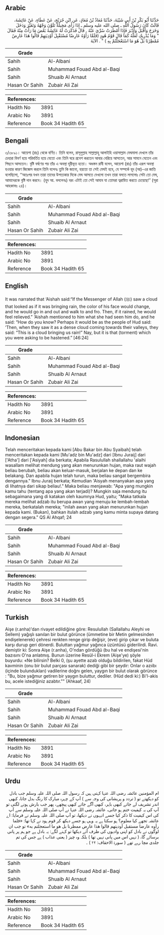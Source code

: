## Arabic


<div dir="rtl" lang="ar" style={{fontSize:'larger',backgroundColor:'#f8f9fa',padding:20}}>
حَدَّثَنَا أَبُو بَكْرِ بْنُ أَبِي شَيْبَةَ، حَدَّثَنَا مُعَاذُ بْنُ مُعَاذٍ، عَنِ ابْنِ جُرَيْجٍ، عَنْ عَطَاءٍ، عَنْ عَائِشَةَ، قَالَتْ كَانَ رَسُولُ اللَّهِ ـ صلى الله عليه وسلم ـ إِذَا رَأَى مَخِيلَةً تَلَوَّنَ وَجْهُهُ وَتَغَيَّرَ وَدَخَلَ وَخَرَجَ وَأَقْبَلَ وَأَدْبَرَ فَإِذَا أَمْطَرَتْ سُرِّيَ عَنْهُ ‏.‏ قَالَ فَذَكَرَتْ لَهُ عَائِشَةُ بَعْضَ مَا رَأَتْ مِنْهُ فَقَالَ ‏"‏ وَمَا يُدْرِيكِ لَعَلَّهُ كَمَا قَالَ قَوْمُ هُودٍ ‏(فَلَمَّا رَأَوْهُ عَارِضًا مُسْتَقْبِلَ أَوْدِيَتِهِمْ قَالُوا هَذَا عَارِضٌ مُمْطِرُنَا بَلْ هُوَ مَا اسْتَعْجَلْتُمْ بِهِ )‏ ‏"‏ ‏.‏ الآيَةَ
</div>
<div style={{backgroundColor:'#f8f9fa',padding:20, marginBottom: 10}}><table> <thead> <tr> <th>Grade</th> <th></th> </tr> </thead> <tbody> <tr><td>Sahih</td><td>Al-Albani</td></tr><tr><td>Sahih</td><td>Muhammad Fouad Abd al-Baqi</td></tr><tr><td>Sahih</td><td>Shuaib Al Arnaut</td></tr><tr><td>Hasan Or Sahih</td><td>Zubair Ali Zai</td></tr></tbody></table><table> <thead> <tr> <th>References:</th> <th></th> </tr> </thead> <tbody><tr><td>Hadith No</td><td>3891</td></tr><tr><td>Arabic No</td><td>3891</td></tr><tr><td>Reference</td><td>Book 34 Hadith 65</td></tr></tbody></table></div>

## Bengali


<div dir="ltr" lang="bn" style={{fontSize:'larger',backgroundColor:'#f8f9fa',padding:20}}>
৩/৩৮৯১। আয়েশা (রাঃ) থেকে বর্ণিত। তিনি বলেন, রাসূলুল্লাহ সাল্লাল্লাহু আলাইহি ওয়াসাল্লাম মেঘমালা দেখলে তাঁর চেহারা বিবর্ণ হয়ে পরিবর্তিত হয়ে যেতো এবং তিনি ঘরে প্রবেশ করতেন আবার বেরিয়ে আসতেন, আর সামনে যেতেন এবং পিছনে আসতেন। বৃষ্টি বর্ষণের পর তাঁর এ অবস্থা দূরীভূত হতো। অধস্তন রাবী বলেন, আয়েশা (রাঃ) তাঁর এরূপ অবস্থা হওয়ার কারণ জিজ্ঞেস করলে তিনি বলেনঃ তুমি কি জানো, হয়তো তা সেই মেঘই হবে, যে সম্পর্কে হূদ (আ)-এর জাতি বলেছিলো, ‘‘অতঃপর যখন তারা তাদের উপত্যকার দিকে মেঘ আসতে দেখলো তখন তারা বলতে লাগলোঃ সেটা তো মেঘ, আমাদেরকে বৃষ্টি দান করবে। (হুদ আ. বললেনঃ) বরং এটাই তো সেই আযাব যা তোমরা ত্বরান্বিত করতে চেয়েছো’’ (সূরা আহকাফঃ ২৪)।
</div>
<div style={{backgroundColor:'#f8f9fa',padding:20, marginBottom: 10}}><table> <thead> <tr> <th>Grade</th> <th></th> </tr> </thead> <tbody> <tr><td>Sahih</td><td>Al-Albani</td></tr><tr><td>Sahih</td><td>Muhammad Fouad Abd al-Baqi</td></tr><tr><td>Sahih</td><td>Shuaib Al Arnaut</td></tr><tr><td>Hasan Or Sahih</td><td>Zubair Ali Zai</td></tr></tbody></table><table> <thead> <tr> <th>References:</th> <th></th> </tr> </thead> <tbody><tr><td>Hadith No</td><td>3891</td></tr><tr><td>Arabic No</td><td>3891</td></tr><tr><td>Reference</td><td>Book 34 Hadith 65</td></tr></tbody></table></div>

## English


<div dir="ltr" lang="en" style={{fontSize:'larger',backgroundColor:'#f8f9fa',padding:20}}>
It was narrated that ‘Aishah said:“If the Messenger of Allah (ﷺ) saw a cloud that looked as if it was bringing rain, the color of his face would change, and he would go in and out and walk to and fro. Then, if it rained, he would feel relieved.” ‘Aishah mentioned to him what she had seen him do, and he said: “How do you know? Perhaps it would be as the people of Hud said: ‘Then, when they saw it as a dense cloud coming towards their valleys, they said: “This is a cloud bringing us rain!” Nay, but it is that (torment) which you were asking to be hastened.” [46:24]
</div>
<div style={{backgroundColor:'#f8f9fa',padding:20, marginBottom: 10}}><table> <thead> <tr> <th>Grade</th> <th></th> </tr> </thead> <tbody> <tr><td>Sahih</td><td>Al-Albani</td></tr><tr><td>Sahih</td><td>Muhammad Fouad Abd al-Baqi</td></tr><tr><td>Sahih</td><td>Shuaib Al Arnaut</td></tr><tr><td>Hasan Or Sahih</td><td>Zubair Ali Zai</td></tr></tbody></table><table> <thead> <tr> <th>References:</th> <th></th> </tr> </thead> <tbody><tr><td>Hadith No</td><td>3891</td></tr><tr><td>Arabic No</td><td>3891</td></tr><tr><td>Reference</td><td>Book 34 Hadith 65</td></tr></tbody></table></div>

## Indonesian


<div dir="ltr" lang="id" style={{fontSize:'larger',backgroundColor:'#f8f9fa',padding:20}}>
Telah menceritakan kepada kami [Abu Bakar bin Abu Syaibah] telah menceritakan kepada kami [Mu'adz bin Mu'adz] dari [Ibnu Juraij] dari ['Atha'] dari ['Asiyah] dia berkata; Apabila Rasulullah shallallahu 'alaihi wasallam melihat mendung yang akan menurunkan hujan, maka raut wajah beliau berubah, beliau akan keluar-masuk, berjalan ke depan dan ke belakang. Dan apabila hujan telah turun, maka beliau sangat bergembira dengannya." Ibnu Juraij berkata; Kemudian 'Aisyah menanyakan apa yang di lihatnya dari sikap beliau!." Maka beliau menjawab: "Apa yang mungkin kamu tahu (tentang apa yang akan terjadi)? Mungkin saja mendung itu sebagaimana yang di katakan oleh kaumnya Hud, yaitu; "Maka tatkala mereka melihat adzab itu berupa awan yang menuju ke lembah-lembah mereka, berkatalah mereka; "inilah awan yang akan menurunkan hujan kepada kami. (Bukan), bahkan itulah adzab yang kamu minta supaya datang dengan segera." QS Al Ahqaf; 24
</div>
<div style={{backgroundColor:'#f8f9fa',padding:20, marginBottom: 10}}><table> <thead> <tr> <th>Grade</th> <th></th> </tr> </thead> <tbody> <tr><td>Sahih</td><td>Al-Albani</td></tr><tr><td>Sahih</td><td>Muhammad Fouad Abd al-Baqi</td></tr><tr><td>Sahih</td><td>Shuaib Al Arnaut</td></tr><tr><td>Hasan Or Sahih</td><td>Zubair Ali Zai</td></tr></tbody></table><table> <thead> <tr> <th>References:</th> <th></th> </tr> </thead> <tbody><tr><td>Hadith No</td><td>3891</td></tr><tr><td>Arabic No</td><td>3891</td></tr><tr><td>Reference</td><td>Book 34 Hadith 65</td></tr></tbody></table></div>

## Turkish


<div dir="ltr" lang="tr" style={{fontSize:'larger',backgroundColor:'#f8f9fa',padding:20}}>
Aişe (r.anha)'dan rivayet edildiğine göre: Resulullah (Sallallahu Aleyhi ve Sellem) yağışlı sanılan bir bulut görünce (ümmetine bir Metin gelmesinden endişelenerek) çehresi renkten renge girip değişir, (eve) girip çıkar ve buluta karşı durup geri dönerdi. Buluttan yağmur yağınca üzüntüsü giderilirdi. Ravi. demiştir ki: Sonra Aişe (r.anha), O'ndan gördüğü (bu hal ve endişesi'nin bazısını O'na anlatmış. Bunun üzerine Resül-i Ekrem (Aişe'ye) şöyle buyurdu: «Ne bilirsin? Belki 0, (şu ayette azab olduğu bildirilen, fakat Hüd kavminin (onu bir bulut parçası sanarak) dediği gibi bir şeydir: Onlar o azıibı (içinde bulundukları) vadilerine doğnı gelen, yaygın bir bulut olarak görünce : "Bu, bize yağmur getiren bir yaygın buluttur, dediler. (Hüd dedi ki:) Bi'l-akis bu, acele istediğiniz azabtır."" (Ahkaaf, 24)
</div>
<div style={{backgroundColor:'#f8f9fa',padding:20, marginBottom: 10}}><table> <thead> <tr> <th>Grade</th> <th></th> </tr> </thead> <tbody> <tr><td>Sahih</td><td>Al-Albani</td></tr><tr><td>Sahih</td><td>Muhammad Fouad Abd al-Baqi</td></tr><tr><td>Sahih</td><td>Shuaib Al Arnaut</td></tr><tr><td>Hasan Or Sahih</td><td>Zubair Ali Zai</td></tr></tbody></table><table> <thead> <tr> <th>References:</th> <th></th> </tr> </thead> <tbody><tr><td>Hadith No</td><td>3891</td></tr><tr><td>Arabic No</td><td>3891</td></tr><tr><td>Reference</td><td>Book 34 Hadith 65</td></tr></tbody></table></div>

## Urdu


<div dir="rtl" lang="ur" style={{fontSize:'larger',backgroundColor:'#f8f9fa',padding:20}}>
ام المؤمنین عائشہ رضی اللہ عنہا کہتی ہیں کہ رسول اللہ صلی اللہ علیہ وسلم جب بادل کو دیکھتے تو ( تردد و پریشانی کی وجہ سے ) آپ کے چہرہ مبارک کا رنگ بدل جاتا، کبھی اندر تشریف لے جاتے کبھی باہر، کبھی آگے جاتے کبھی پیچھے، پھر جب بارش ہونے لگتی تو آپ کی یہ کیفیت ختم ہو جاتی، عائشہ رضی اللہ عنہا نے آپ صلی اللہ علیہ وسلم سے آپ کی اس کیفیت کا ذکر کیا جسے انہہوں نے دیکھا، تو آپ صلی اللہ علیہ وسلم نے فرمایا: اے عائشہ تجھے کیا معلوم؟ ہو سکتا ہے یہ وہی ہو جسے دیکھ کر قوم ہود نے کہا تھا: «فلما رأوه عارضا مستقبل أوديتهم قالوا هذا عارض ممطرنا بل هو ما استعجلتم به» تو جب ان لوگوں نے بادل کو اپنی وادیوں کی طرف آتے دیکھا تو کہنے لگے: یہ بادل ہے جو ہم پر پانی برسائے گا، ( نہیں اس میں پانی نہیں تھا ) بلکہ وہ چیز ( یعنی عذاب ) ہے جس کی تم جلدی مچا رہے تھے ( سورۃ الاحقاف: ۲۴ ) ۔
</div>
<div style={{backgroundColor:'#f8f9fa',padding:20, marginBottom: 10}}><table> <thead> <tr> <th>Grade</th> <th></th> </tr> </thead> <tbody> <tr><td>Sahih</td><td>Al-Albani</td></tr><tr><td>Sahih</td><td>Muhammad Fouad Abd al-Baqi</td></tr><tr><td>Sahih</td><td>Shuaib Al Arnaut</td></tr><tr><td>Hasan Or Sahih</td><td>Zubair Ali Zai</td></tr></tbody></table><table> <thead> <tr> <th>References:</th> <th></th> </tr> </thead> <tbody><tr><td>Hadith No</td><td>3891</td></tr><tr><td>Arabic No</td><td>3891</td></tr><tr><td>Reference</td><td>Book 34 Hadith 65</td></tr></tbody></table></div>
